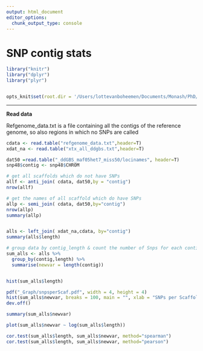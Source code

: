```yaml
---
output: html_document
editor_options: 
  chunk_output_type: console
---
```

SNP contig stats
===


```r
library("knitr")
library("dplyr")
library("plyr")


opts_knit$set(root.dir = '/Users/lottevanboheemen/Documents/Monash/PhD/Analyses/Data')
```

---

**Read data**

Refgenome_data.txt is a file containing all the contigs of the reference genome, so also regions in which no SNPs are called
```r
cdata <- read.table("refgenome_data.txt",header=T)
xdat_na <- read.table("xtx_all_ddgbs.txt",header=T)

dat50 =read.table("_ddGBS_maf05het7_miss50/locinames", header=T)
snp48$contig <- snp48$CHROM

# get all scaffolds which do not have SNPs
allf <- anti_join( cdata, dat50,by = "contig")
nrow(allf)

# get the names of all scaffold which do have SNPs
allp <- semi_join( cdata, dat50,by="contig")
nrow(allp)
summary(allp)


alls <- left_join( xdat_na,cdata, by="contig")
summary(alls$length)

# group data by contig_length & count the number of Snps for each contig
sum_alls <- alls %>%
  group_by(contig,length) %>%
  summarise(newvar = length(contig))


hist(sum_alls$length)

pdf("_Graph/snpsperScaf.pdf", width = 4, height = 4)
hist(sum_alls$newvar, breaks = 100, main = "", xlab = "SNPs per Scaffold")
dev.off()

summary(sum_alls$newvar)

plot(sum_alls$newvar ~ log(sum_alls$length))

cor.test(sum_alls$length, sum_alls$newvar, method="spearman")
cor.test(sum_alls$length, sum_alls$newvar, method="pearson")

```